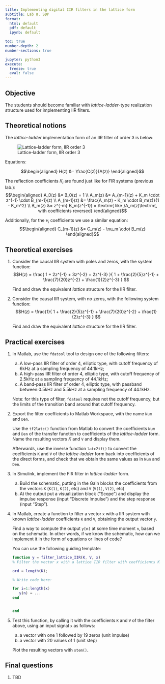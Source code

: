 ```yaml
---
title: Implementing digital IIR filters in the lattice form
subtitle: Lab 8, SDP
format: 
  html: default
  pdf: default
  ipynb: default

toc: true
number-depth: 2
number-sections: true

jupyter: python3
execute:
  freeze: true
  eval: false
---
```


\newcommand*{\underuparrow}[1]{\ensuremath{\underset{\uparrow}{#1}}} 

## Objective

The students should become familiar with *lattice-ladder*-type realization structure
used for implementing IIR filters.

## Theoretical notions

The *lattice-ladder* implementation form of an IIR filter of order 3 is below:

![Lattice-ladder form, IIR order 3](img/LatticeIIR_handdraw.png)

Equations:

$$\begin{aligned}
H(z) &= \frac{C(z)}{A(z)}
\end{aligned}$$

The reflection coefficients $K_i$ are found just like for FIR systems (previous lab.):
$$\begin{aligned}
A_0(z) &= B_0(z) = 1 \\
A_m(z) &= A_{m-1}(z) + K_m \cdot z^{-1} \cdot B_{m-1}(z) \\
A_{m-1}(z) &= \frac{A_m(z) - K_m  \cdot B_m(z)}{1 - K_m^2} \\
B_m(z) &= z^{-m} B_m(z^{-1}) = \textrm{ like }A_m(z)\textrm{, with coefficients reversed}
\end{aligned}$$

Additionally, for the $\nu_i$ coefficients we use a similar equation:
$$\begin{aligned}
C_{m-1}(z) &= C_m(z) - \nu_m  \cdot B_m(z)
\end{aligned}$$

## Theoretical exercises

1. Consider the causal IIR system with poles and zeros, with the system function:
$$H(z) = \frac{ 1 + 2z^{-1} + 3z^{-2} + 2z^{-3} }{ 1 + \frac{2}{5}z^{-1} + \frac{7}{20}z^{-2} + \frac{1}{2}z^{-3} } $$

	Find and draw the equivalent *lattice* structure for the IIR filter.

2. Consider the causal IIR system, with no zeros, with the following system function:
$$H(z) = \frac{1}{ 1 + \frac{2}{5}z^{-1} + \frac{7}{20}z^{-2} + \frac{1}{2}z^{-3} } $$
	
	Find and draw the equivalent *lattice* structure for the IIR filter.


## Practical exercises

1. In Matlab, use the `fdatool` tool to design one of the following filters:
    
    a. A low-pass IIR filter of order 4, elliptic type, with cutoff frequency of 6kHz at a sampling frequency of 44.1kHz;
    a. A high-pass IIR filter of order 4, elliptic type, with cutoff frequency of 2.5kHz at a sampling frequency of 44.1kHz;
    a. A band-pass IIR filter of order 4, elliptic type, with passband between 0.5kHz and 5.5kHz at a sampling frequency of 44.1kHz.

   Note: for this type of filter, `fdatool` requires not the cutoff frequency, but the limits of the transition band around that cutoff frequency.

2. Export the filter coefficients to Matlab Workspace, with the name  `Num` and `Den`.

   Use the `tf2latc()` function from Matlab to convert the coefficients `Num` and `Den` of the transfer function to coefficients of the *lattice-ladder* form. Name the resulting vectors $K$ and `V` and display them.

   Afterwards, use the inverse function `latc2tf()` to convert the coefficients `K` and `V` of the *lattice-ladder* form back into coefficients of the direct forms, and check that we obtain the same values as in `Num` and `Den`.

3. In Simulink, implement the FIR filter in *lattice-ladder* form.

   a. Build the schematic, putting in the Gain blocks the coefficients from the vectors `K` (`K(1)`, `K(2)`, etc) and `V` (`V(1)`, `V(2)`, etc)
   b. At the output put a visualization block ("Scope") and display the impulse response (input "Discrete Impulse") and the step response (input "Step").

4. In Matlab, create a function to filter a vector `x` with a IIR system with known *lattice-ladder* coefficients `K` and `V`, obtaining the output vector `y`.

   Find a way to compute the output `y[n]` at some time moment `n`, based on the schematic.
   In other words, if we know the schematic, how can we implement it in the form of equations or lines of code?

   You can use the following guiding template:

   ```matlab
   function y = filter_lattice_IIR(K, V, x)
   % Filter the vector x with a lattice IIR filter with coefficients K and V
 
   ord = length(K);
 
   % Write code here:
   
   for i=1:length(x)
      y(n) = ... 
   end


   end
   ```

5. Test this function, by calling it with the coefficients `K` and `V` of the filter above, using an input signal `x` as follows:
   
   a. a vector with one 1 followed by 19 zeros (unit impulse)
   b. a vector with 20 values of 1 (unit step)

   Plot the resulting vectors with `stem()`.

## Final questions

1. TBD